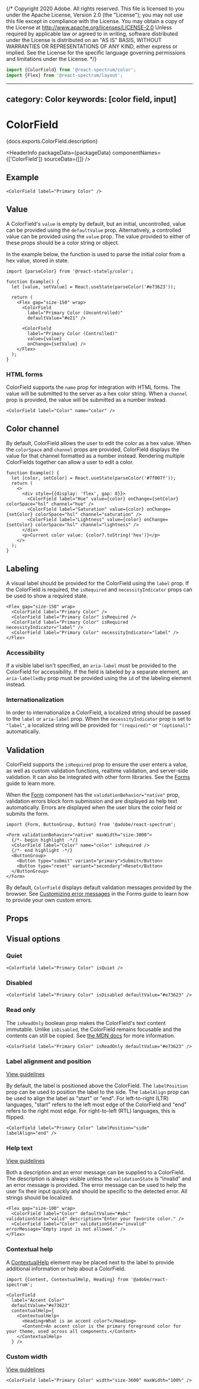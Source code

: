 {/* Copyright 2020 Adobe. All rights reserved.
This file is licensed to you under the Apache License, Version 2.0 (the "License");
you may not use this file except in compliance with the License. You may obtain a copy
of the License at http://www.apache.org/licenses/LICENSE-2.0
Unless required by applicable law or agreed to in writing, software distributed under
the License is distributed on an "AS IS" BASIS, WITHOUT WARRANTIES OR REPRESENTATIONS
OF ANY KIND, either express or implied. See the License for the specific language
governing permissions and limitations under the License. */}



```jsx import
import {ColorField} from '@react-spectrum/color';
import {Flex} from '@react-spectrum/layout';
```

---
category: Color
keywords: [color field, input]
---

# ColorField

<PageDescription>{docs.exports.ColorField.description}</PageDescription>

<HeaderInfo
  packageData={packageData}
  componentNames={['ColorField']}
  sourceData={[]} />

## Example

```tsx example
<ColorField label="Primary Color" />
```

## Value

A ColorField's `value` is empty by default, but an initial, uncontrolled, value can be provided using the `defaultValue` prop.
Alternatively, a controlled value can be provided using the `value` prop.  The value provided to either of these props should be a color string or <TypeLink links={colorTypes.links} type={colorTypes.exports.Color} /> object. 

In the example below, the <TypeLink links={statelyDocs.links} type={statelyDocs.exports.parseColor} /> function is used to parse the initial color
from a hex value, stored in state.

```tsx example
import {parseColor} from '@react-stately/color';

function Example() {
  let [value, setValue] = React.useState(parseColor('#e73623'));

  return (
    <Flex gap="size-150" wrap>
      <ColorField
        label="Primary Color (Uncontrolled)"
        defaultValue="#e21" />

      <ColorField
        label="Primary Color (Controlled)"
        value={value}
        onChange={setValue} />
    </Flex>
  );
}
```

### HTML forms

ColorField supports the `name` prop for integration with HTML forms. The value will be submitted to the server as a hex color string. When a `channel` prop is provided, the value will be submitted as a number instead.

```tsx example
<ColorField label="Color" name="color" />
```

## Color channel

By default, ColorField allows the user to edit the color as a hex value. When the `colorSpace` and `channel` props are provided, ColorField displays the value for that channel formatted as a number instead. Rendering multiple ColorFields together can allow a user to edit a color.

```tsx example
function Example() {
  let [color, setColor] = React.useState(parseColor('#7f007f'));
  return (
    <>
      <div style={{display: 'flex', gap: 8}}>
        <ColorField label="Hue" value={color} onChange={setColor} colorSpace="hsl" channel="hue" />
        <ColorField label="Saturation" value={color} onChange={setColor} colorSpace="hsl" channel="saturation" />
        <ColorField label="Lightness" value={color} onChange={setColor} colorSpace="hsl" channel="lightness" />
      </div>
      <p>Current color value: {color?.toString('hex')}</p>
    </>
  );
}
```

## Labeling

A visual label should be provided for the ColorField using the `label` prop. If the ColorField is required, the `isRequired` and
`necessityIndicator` props can be used to show a required state.

```tsx example
<Flex gap="size-150" wrap>
  <ColorField label="Primary Color" />
  <ColorField label="Primary Color" isRequired />
  <ColorField label="Primary Color" isRequired necessityIndicator="label" />
  <ColorField label="Primary Color" necessityIndicator="label" />
</Flex>
```

### Accessibility

If a visible label isn't specified, an `aria-label` must be provided to the ColorField for
accessibility. If the field is labeled by a separate element, an `aria-labelledby` prop must be provided using
the `id` of the labeling element instead.

### Internationalization

In order to internationalize a ColorField, a localized string should be passed to the `label` or `aria-label` prop.
When the `necessityIndicator` prop is set to `"label"`, a localized string will be provided for `"(required)"` or `"(optional)"` automatically.

## Validation

ColorField supports the `isRequired` prop to ensure the user enters a value, as well as custom validation functions, realtime validation, and server-side validation. It can also be integrated with other form libraries. See the [Forms](forms.html) guide to learn more.

When the [Form](Form.html) component has the `validationBehavior="native"` prop, validation errors block form submission and are displayed as help text automatically. Errors are displayed when the user blurs the color field or submits the form.

```tsx example
import {Form, ButtonGroup, Button} from '@adobe/react-spectrum';

<Form validationBehavior="native" maxWidth="size-3000">
  {/*- begin highlight -*/}
  <ColorField label="Color" name="color" isRequired />
  {/*- end highlight -*/}
  <ButtonGroup>
    <Button type="submit" variant="primary">Submit</Button>
    <Button type="reset" variant="secondary">Reset</Button>
  </ButtonGroup>
</Form>
```

By default, `ColorField` displays default validation messages provided by the browser. See [Customizing error messages](forms.html#customizing-error-messages) in the Forms guide to learn how to provide your own custom errors.

## Props

<PropTable component={docs.exports.ColorField} links={docs.links} />

## Visual options

### Quiet

```tsx example
<ColorField label="Primary Color" isQuiet />
```

### Disabled

```tsx example
<ColorField label="Primary Color" isDisabled defaultValue="#e73623" />
```

### Read only

The `isReadOnly` boolean prop makes the ColorField's text content immutable. Unlike `isDisabled`, the ColorField remains focusable
and the contents can still be copied. See [the MDN docs](https://developer.mozilla.org/en-US/docs/Web/HTML/Attributes/readonly) for more information.

```tsx example
<ColorField label="Primary Color" isReadOnly defaultValue="#e73623" />
```

### Label alignment and position
[View guidelines](https://spectrum.adobe.com/page/text-field/#Label-position)

By default, the label is positioned above the ColorField. The `labelPosition` prop can be used to position the label to the side.
The `labelAlign` prop can be used to align the label as "start" or "end". For left-to-right (LTR) languages, "start" refers to the
left most edge of the ColorField and "end" refers to the right most edge. For right-to-left (RTL) languages, this is flipped.

```tsx example
<ColorField label="Primary Color" labelPosition="side" labelAlign="end" />
```

### Help text
[View guidelines](https://spectrum.adobe.com/page/help-text/)

Both a description and an error message can be supplied to a ColorField. The description is always visible unless the `validationState` is “invalid” and an error message is provided. The error message can be used to help the user fix their input quickly and should be specific to the detected error. All strings should be localized.

```tsx example
<Flex gap="size-100" wrap>
  <ColorField label="Color" defaultValue="#abc" validationState="valid" description="Enter your favorite color." />
  <ColorField label="Color" validationState="invalid" errorMessage="Empty input is not allowed." />
</Flex>
```

### Contextual help

A [ContextualHelp](ContextualHelp.html) element may be placed next to the label to provide additional information or help about a ColorField.

```tsx example
import {Content, ContextualHelp, Heading} from '@adobe/react-spectrum';

<ColorField
  label="Accent Color"
  defaultValue="#e73623"
  contextualHelp={
    <ContextualHelp>
      <Heading>What is an accent color?</Heading>
      <Content>An accent color is the primary foreground color for your theme, used across all components.</Content>
    </ContextualHelp>
  } />
```

### Custom width

[View guidelines](https://spectrum.adobe.com/page/text-field/#Width)

```tsx example
<ColorField label="Primary Color" width="size-3600" maxWidth="100%" />
```
